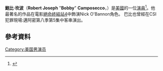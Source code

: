 {{Infobox person
| name         = Bobby Campo
| image        = 
| image_size   = 
| caption      = 
| birth_name   = Robert Joseph Camposecco
| birth_date   = {{birth date and age|mf=yes|1983|3|9}}
| birth_place  = 美國[[惠靈_(西維吉尼亞州)|惠靈 (西維吉尼亞州)]]
| othername    = Bobby Camposecco
| occupation   = 演員
| years_active = 2005–現在
}}
'''鮑比·坎波'''（'''Robert Joseph''' "'''Bobby'''" '''Camposecco'''，{{bd|1983年|3月9日}}）是[[美國|美國]]的一位[[演員|演員]]<ref name="ref1">{{cite news|last=Belcher|first=Walt|title=''Final Destination'' is just the beginning for St. Pete actor|pages=|publisher=''The Tampa Tribune''|date=2009-08-25|url=http://www2.tbo.com/content/2009/aug/25/st-pete-man-scores-big-role-final-destination/news-breaking/|accessdate=2009-08-28|deadurl=yes|archiveurl=https://web.archive.org/web/20090905001633/http://www2.tbo.com/content/2009/aug/25/st-pete-man-scores-big-role-final-destination/news-breaking/|archivedate=2009-09-05}}</ref>。他最著名的作品在電影[[絕命終結站4|絕命終結站4]]中飾演Nick O'Bannon角色。
巴比也曾經在CSI犯罪現場:邁阿密第八季第5集中客串演出。
==參考資料==
{{reflist}}
[[Category:美国男演员|Category:美国男演员]]